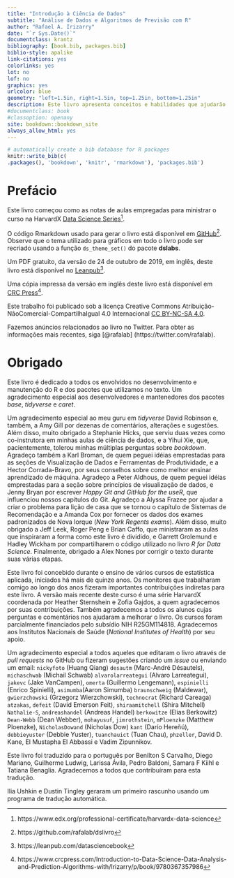 ```yaml
---
title: "Introdução à Ciência de Dados"
subtitle: "Análise de Dados e Algoritmos de Previsão com R"
author: "Rafael A. Irizarry"
date: "`r Sys.Date()`"
documentclass: krantz
bibliography: [book.bib, packages.bib]
biblio-style: apalike
link-citations: yes
colorlinks: yes
lot: no
lof: no
graphics: yes
urlcolor: blue
geometry: "left=1.5in, right=1.5in, top=1.25in, bottom=1.25in"
description: Este livro apresenta conceitos e habilidades que ajudarão você a enfrentar os desafios da vida real em análise de dados. Ele abrange conceitos de probabilidade, inferência estatística, regressão linear e aprendizado de máquina. Além disso, permitirá que você desenvolva habilidades como programação em R, manipulação de dados com dplyr, visualização de dados com ggplot2, organização de arquivos no ambiente UNIX/Linux, controle de versão com GitHub e elaboração de documentos reprodutíveis com Rmarkdown.
#documentclass: book
#classoption: openany
site: bookdown::bookdown_site
always_allow_html: yes
---
```



```r
# automatically create a bib database for R packages
knitr::write_bib(c(
.packages(), 'bookdown', 'knitr', 'rmarkdown'), 'packages.bib')
```

# Prefácio {-}

Este livro começou como as notas de aulas empregadas para ministrar o curso na HarvardX [Data Science Series](https://www.edx.org/professional-certificate/harvardx-data-science)^[https://www.edx.org/professional-certificate/harvardx-data-science].

O código Rmarkdown usado para gerar o livro está disponível em [GitHub](https://github.com/rafalab/dsbook)^[https://github.com/rafalab/dslivro]. Observe que o tema utilizado para gráficos em todo o livro pode ser recriado usando a função `ds_theme_set()` do pacote __dslabs__.

Um PDF gratuito, da versão de 24 de outubro de 2019, em inglês, deste livro está disponível no [Leanpub](https://leanpub.com/datasciencebook)^[https://leanpub.com/datasciencebook].

Uma cópia impressa da versão em inglês deste livro está disponível em [CRC Press](https://www.crcpress.com/Introduction-to-Data-Science-Data-Analysis-and-Prediction-Algorithms-with/Irizarry/ p/ book/ 9780367357986)^[https://www.crcpress.com/Introduction-to-Data-Science-Data-Analysis-and-Prediction-Algorithms-with/Irizarry/p/book/9780367357986].

Este trabalho foi publicado sob a licença Creative Commons Atribuição-NãoComercial-CompartilhaIgual 4.0 Internacional [CC BY-NC-SA 4.0](https://creativecommons.org/licenses/by-nc-sa/4.0).

Fazemos anúncios relacionados ao livro no Twitter. Para obter as informações mais recentes, siga [\@rafalab] (https://twitter.com/rafalab).

# Obrigado {-}

Este livro é dedicado a todos os envolvidos no desenvolvimento e manutenção do R e dos pacotes que utilizamos no texto. Um agradecimento especial aos desenvolvedores e mantenedores dos pacotes _base_,  _tidyverse_ e _caret_.

Um agradecimento especial ao meu guru em _tidyverse_ David Robinson e, também, a Amy Gill por dezenas de comentários, alterações e sugestões. Além disso, muito obrigado a Stephanie Hicks, que serviu duas vezes como co-instrutora em minhas aulas de ciência de dados, e a Yihui Xie, que, pacientemente, tolerou minhas múltiplas perguntas sobre _bookdown_. Agradeço também a Karl Broman, de quem peguei idéias emprestadas para as seções de Visualização de Dados e Ferramentas de Produtividade, e a Hector Corrada-Bravo, por seus conselhos sobre como melhor ensinar aprendizado de máquina. Agradeço a Peter Aldhous, de quem peguei idéias emprestadas para a seção sobre princípios de visualização de dados, e Jenny Bryan por escrever _Happy Git and GitHub for the useR_, que influenciou nossos capítulos do Git. Agradeço a Alyssa Frazee por ajudar a criar o problema para lição de casa que se tornou o capítulo de Sistemas de Recomendação e a Amanda Cox por fornecer os dados dos exames padronizados de Nova Iorque (_New York Regents exams_). Além disso, muito obrigado a Jeff Leek, Roger Peng e Brian Caffo, que ministraram as aulas que inspiraram a forma como este livro é dividido, e Garrett Grolemund e Hadley Wickham por compartilharem o código utilizado no livro _R for Data Science_. Finalmente, obrigado a Alex Nones por corrigir o texto durante suas várias etapas.

Este livro foi concebido durante o ensino de vários cursos de estatística aplicada, iniciados há mais de quinze anos. Os monitores que trabalharam comigo ao longo dos anos fizeram importantes contribuições indiretas para este livro. A versão mais recente deste curso é uma série HarvardX coordenada por Heather Sternshein e Zofia Gajdos, a quem agradecemos por suas contribuições. Também agradecemos a todos os alunos cujas perguntas e comentários nos ajudaram a melhorar o livro. Os cursos foram parcialmente financiados pelo subsídio NIH R25GM114818. Agradecemos aos Institutos Nacionais de Saúde (_National Institutes of Health_) por seu apoio.

Um agradecimento especial a todos aqueles que editaram o livro através de _pull requests_ no GitHub ou fizeram sugestões criando um _issue_ ou enviando um email: `nickyfoto` (Huang Qiang) `desautm` (Marc-André Désautels), `michaschwab` (Michail Schwab) `alvarolarreategui` (Alvaro Larreategui), `jakevc` (Jake VanCampen), `omerta` (Guillermo Lengemann), `espinielli` (Enrico Spinielli), `asimumba`(Aaron Simumba) `braunschweig` (Maldewar), `gwierzchowski` (Grzegorz Wierzchowski), `technocrat` (Richard Careaga) `atzakas`, `defeit` (David Emerson Feit), `shiraamitchell` (Shira Mitchell) `Nathalie-S`, `andreashandel` (Andreas Handel) `berkowitze` (Elias Berkowitz) `Dean-Webb` (Dean Webber), `mohayusuf`, `jimrothstein`, `mPloenzke` (Matthew Ploenzke), `NicholasDowand` (Nicholas Dow) `kant` (Darío Hereñú), `debbieyuster` (Debbie Yuster), `tuanchauict` (Tuan Chau), `phzeller`, David D. Kane, El Mustapha El Abbassi e Vadim Zipunnikov.

Este livro foi traduzido para o português por Benilton S Carvalho, Diego Mariano, Guilherme Ludwig, Larissa Ávila, Pedro Baldoni, Samara F Kiihl e Tatiana Benaglia. Agradecemos a todos que contribuíram para esta tradução.

Ilia Ushkin e Dustin Tingley geraram um primeiro rascunho usando um programa de tradução automática. 



